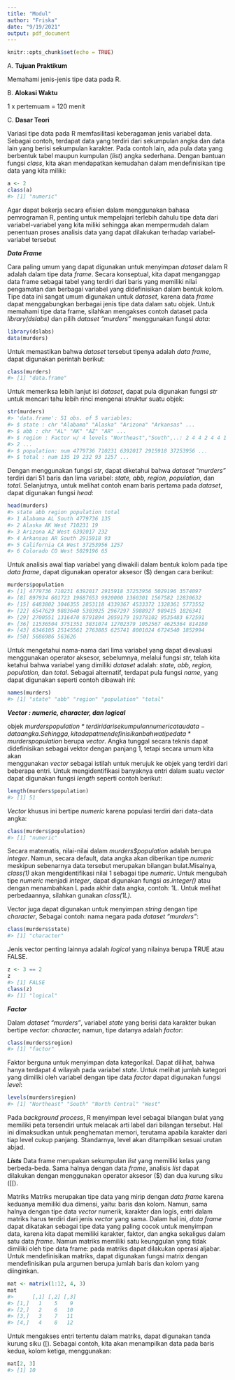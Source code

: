 ```yaml
---
title: "Modul"
author: "Friska"
date: "9/19/2021"
output: pdf_document
---
```


```r
knitr::opts_chunk$set(echo = TRUE)
```
A. **Tujuan Praktikum**

Memahami jenis-jenis tipe data pada R.

B. **Alokasi Waktu**

1 x pertemuam = 120 menit

C. **Dasar Teori**

Variasi tipe data pada R memfasilitasi keberagaman jenis variabel data. Sebagai contoh, terdapat 
data yang terdiri dari sekumpulan angka dan data lain yang berisi sekumpulan karakter. Pada 
contoh  lain,  ada  pula  data  yang  berbentuk  tabel  maupun  kumpulan  (*list*)  angka  sederhana. 
Dengan bantuan fungsi *class*, kita akan mendapatkan kemudahan dalam mendefinisikan tipe 
data yang kita miliki: 
```r
a <- 2
class(a)
#> [1] "numeric"
```

Agar dapat bekerja secara efisien dalam menggunakan bahasa pemrograman R, penting untuk 
mempelajari  terlebih  dahulu  tipe  data  dari  variabel-variabel  yang  kita  miliki  sehingga  akan mempermudah dalam penentuan proses analisis data yang dapat dilakukan terhadap variabel-
variabel tersebut

***Data Frame***

Cara paling umum yang dapat digunakan untuk menyimpan *dataset* dalam R adalah dalam tipe 
data *frame*. Secara konseptual, kita dapat menganggap data frame sebagai tabel yang terdiri dari baris  yang  memiliki  nilai  pengamatan  dan  berbagai  variabel  yang  didefinisikan  dalam  bentuk kolom.  Tipe  data  ini  sangat  umum  digunakan  untuk  *dataset*,  karena  data  *frame* dapat menggabungkan berbagai jenis tipe data dalam satu objek. Untuk memahami tipe data frame, silahkan mengakses  contoh  dataset  pada  *library(dslabs)* dan  pilih  *dataset  “murders”* menggunakan fungsi *data*:

```r
library(dslabs) 
data(murders) 
```

Untuk memastikan bahwa *dataset* tersebut tipenya adalah *data frame*, dapat digunakan perintah berikut:

```r
class(murders) 
#> [1] "data.frame"  
```

Untuk memeriksa lebih lanjut isi *dataset*, dapat pula digunakan fungsi *str* untuk mencari tahu 
lebih rinci mengenai struktur suatu objek:

```r
str(murders) 
#> 'data.frame': 51 obs. of 5 variables: 
#> $ state : chr "Alabama" "Alaska" "Arizona" "Arkansas" ... 
#> $ abb : chr "AL" "AK" "AZ" "AR" ... 
#> $ region : Factor w/ 4 levels "Northeast","South",..: 2 4 4 2 4 4 1 2 2 
#> 2 ... 
#> $ population: num 4779736 710231 6392017 2915918 37253956 ... 
#> $ total : num 135 19 232 93 1257 ... 
```

Dengan menggunakan fungsi *str*, dapat diketahui bahwa *dataset “murders”* terdiri dari 51 baris 
dan  lima  variabel:  *state,  abb,  region,  population,*  dan  *total*.  Selanjutnya,  untuk  melihat  contoh enam baris pertama pada *dataset*, dapat digunakan fungsi *head*:

```r
head(murders) 
#> state abb region population total 
#> 1 Alabama AL South 4779736 135 
#> 2 Alaska AK West 710231 19 
#> 3 Arizona AZ West 6392017 232 
#> 4 Arkansas AR South 2915918 93 
#> 5 California CA West 37253956 1257 
#> 6 Colorado CO West 5029196 65 
```

Untuk analisis awal tiap variabel yang diwakili dalam bentuk kolom pada tipe *data frame*, dapat 
digunakan operator aksesor ($) dengan cara berikut:

```r
murders$population 
#> [1] 4779736 710231 6392017 2915918 37253956 5029196 3574097 
#> [8] 897934 601723 19687653 9920000 1360301 1567582 12830632 
#> [15] 6483802 3046355 2853118 4339367 4533372 1328361 5773552 
#> [22] 6547629 9883640 5303925 2967297 5988927 989415 1826341 
#> [29] 2700551 1316470 8791894 2059179 19378102 9535483 672591 
#> [36] 11536504 3751351 3831074 12702379 1052567 4625364 814180 
#> [43] 6346105 25145561 2763885 625741 8001024 6724540 1852994 
#> [50] 5686986 563626 
```

Untuk mengetahui nama-nama dari lima variabel yang dapat dievaluasi menggunakan operator aksesor, sebelumnya, melalui fungsi *str*, telah kita ketahui bahwa variabel yang dimiliki *dataset* adalah:  *state,  abb,  region,  population,*  dan  *total*. Sebagai  alternatif,  terdapat  pula  fungsi  *name*, yang dapat digunakan seperti contoh dibawah ini:

```r
names(murders) 
#> [1] "state" "abb" "region" "population" "total" 
```

***Vector : numeric, character, dan logical***

objek *murders$population* terdiri dari sekumpulan numeric atau data-data angka. Sehingga, 
kita dapat mendefinisikan bahwa tipe data *murders$population* berupa *vector*. Angka tunggal secara teknis dapat didefinisikan sebagai vektor dengan panjang 1, tetapi secara umum kita akan  
menggunakan  *vector*  sebagai  istilah  untuk  merujuk  ke  objek  yang  terdiri  dari  beberapa  entri. Untuk  mengidentifikasi  banyaknya  entri  dalam  suatu  *vector*  dapat  digunakan  fungsi  *length* seperti contoh berikut:

```r
length(murders$population) 
#> [1] 51 
```

*Vector* khusus ini bertipe *numeric* karena populasi terdiri dari data-data angka:
```r
class(murders$population) 
#> [1] "numeric" 
```

Secara  matematis,  nilai-nilai  dalam *murders$population*  adalah  berupa  *integer*. Namun, secara  default,  data  angka  akan diberikan  tipe  *numeric* meskipun  sebenarnya  data tersebut merupakan  bilangan  bulat.Misalnya, *class(1)*  akan  mengidentifikasi  nilai  1 sebagai tipe *numeric*. Untuk mengubah tipe *numeric* menjadi *integer*, dapat digunakan fungsi *as.integer()* atau dengan menambahkan L pada akhir data angka, contoh: 1L. Untuk melihat perbedaannya, silahkan gunakan *class(1L).* 

Vector juga dapat digunakan untuk menyimpan *string* dengan tipe *character*, Sebagai contoh: 
nama negara pada *dataset “murders”*:

```r
class(murders$state) 
#> [1] "character"
```

Jenis vector penting lainnya adalah *logical* yang nilainya berupa TRUE atau FALSE.

```r
z <- 3 == 2 
z 
#> [1] FALSE 
class(z) 
#> [1] "logical"
```

***Factor***

Dalam *dataset “murders”*, variabel *state* yang berisi data karakter bukan bertipe *vector: character,* namun, tipe datanya adalah *factor*: 

```r
class(murders$region) 
#> [1] "factor" 
```

Faktor berguna untuk menyimpan data kategorikal. Dapat dilihat, bahwa hanya terdapat 4 wilayah pada variabel *state*. Untuk melihat jumlah kategori yang dimiliki oleh variabel dengan tipe data 
*factor* dapat digunakan fungsi *level*:

```r
levels(murders$region) 
#> [1] "Northeast" "South" "North Central" "West"
```

Pada *background  process*,  R  menyimpan  level  sebagai  bilangan  bulat  yang  memiliki  peta 
tersendiri  untuk  melacak  arti  label  dari bilangan  tersebut.  Hal  ini  dimaksudkan  untuk penghematan memori, terutama apabila karakter dari tiap level cukup panjang. Standarnya, level akan ditampilkan sesuai urutan abjad. 

***Lists***
Data frame merupakan sekumpulan *list* yang memiliki kelas yang berbeda-beda. Sama halnya dengan data *frame*, analisis *list* dapat dilakukan dengan menggunakan operator aksesor ($) dan 
dua kurung siku ([[). 
 
 
Matriks 
Matriks  merupakan  tipe  data  yang  mirip  dengan *data frame*  karena  keduanya  memiliki  dua dimensi, yaitu: baris dan kolom. Namun, sama halnya dengan tipe data *vector* numerik, karakter dan logis, entri dalam matriks harus terdiri dari jenis *vector* yang sama. Dalam hal ini, *data frame* dapat dikatakan sebagai tipe data yang paling cocok untuk menyimpan data, karena kita dapat memiliki karakter, faktor, dan angka sekaligus dalam satu data *frame*. Namun matriks memiliki satu keunggulan yang tidak dimiliki oleh tipe data frame: pada matriks dapat dilakukan operasi aljabar. Untuk  mendefinisikan  matriks,  dapat  digunakan  fungsi  matrix  dengan  mendefinisikan  pula 
argumen berupa jumlah baris dan kolom yang diinginkan.

```r
mat <- matrix(1:12, 4, 3) 
mat 
#>      [,1] [,2] [,3] 
#> [1,]   1    5    9 
#> [2,]   2    6   10 
#> [3,]   3    7   11 
#> [4,]   4    8   12 
```

Untuk mengakses entri tertentu dalam matriks, dapat digunakan tanda kurung siku ([). Sebagai contoh, kita akan menampilkan data pada baris kedua, kolom ketiga, menggunakan: 
```r
mat[2, 3] 
#> [1] 10 
```
